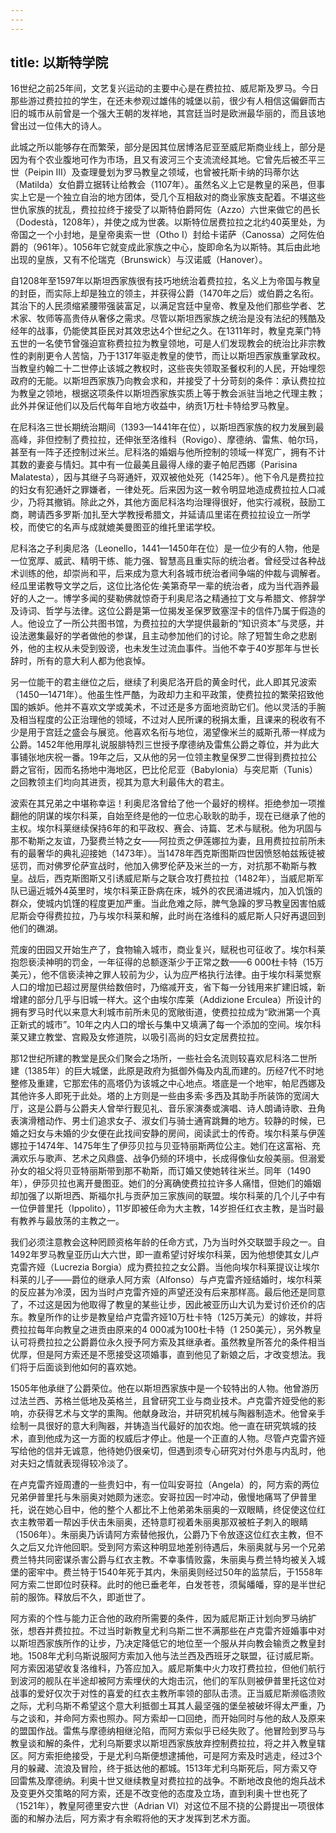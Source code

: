 ```yaml
---
---
---
```

title: 以斯特学院
---




16世纪之前25年间，文艺复兴运动的主要中心是在费拉拉、威尼斯及罗马。今日那些游过费拉拉的学生，在还未参观过雄伟的城堡以前，很少有人相信这偏僻而古旧的城市从前曾是一个强大王朝的发祥地，其宫廷当时是欧洲最华丽的，而且该地曾出过一位伟大的诗人。

此城之所以能够存在而繁荣，部分是因其位居博洛尼亚至威尼斯商业线上，部分是因为有个农业腹地可作为市场，且又有波河三个支流流经其地。它曾先后被丕平三世（Peipin Ⅲ）及查理曼划为罗马教皇之领域，也曾被托斯卡纳的玛蒂尔达（Matilda）女伯爵立据转让给教会（1107年）。虽然名义上它是教皇的采邑，但事实上它是一个独立自治的地方团体，受几个互相敌对的商业家族支配着。不堪这些世仇家族的扰乱，费拉拉终于接受了以斯特伯爵阿佐（Azzo）六世来做它的邑长（Dodestà，1208年），并使之成为世袭。以斯特位居费拉拉之北约40英里处，为帝国之一个小封地，是皇帝奥索一世（Otho I）封给卡诺萨（Canossa）之阿佐伯爵的（961年）。1056年它就变成此家族之中心，旋即命名为以斯特。其后由此地出现的皇族，又有不伦瑞克（Brunswick）与汉诺威（Hanover）。

自1208年至1597年以斯坦西家族很有技巧地统治着费拉拉，名义上为帝国与教皇的封臣，而实际上却是独立的领主，并获得公爵（1470年之后）或伯爵之名衔。其治下的人民须缩紧腰带强装富足，以满足宫廷中皇帝、教皇及他们那些学者、艺术家、牧师等高贵侍从奢侈之需求。尽管以斯坦西家族之统治是没有法纪的残酷及经年的战事，仍能使其臣民对其效忠达4个世纪之久。在1311年时，教皇克莱门特五世的一名使节曾强迫宣称费拉拉为教皇领地，可是人们发现教会的统治比非宗教性的剥削更令人苦恼，乃于1317年驱走教皇的使节，而让以斯坦西家族重掌政权。当教皇约翰二十二世停止该城之教权时，这些丧失领取圣餐权利的人民，开始埋怨政府的无能。以斯坦西家族乃向教会求和，并接受了十分苛刻的条件：承认费拉拉为教皇之领地，根据这项条件以斯坦西家族实质上等于教会派驻当地之代理主教；此外并保证他们以及后代每年自地方收益中，纳贡1万杜卡特给罗马教皇。

在尼科洛三世长期统治期间（1393—1441年在位），以斯坦西家族的权力发展到最高峰，非但控制了费拉拉，还伸张至洛维科（Rovigo）、摩德纳、雷焦、帕尔玛，甚至有一阵子还控制过米兰。尼科洛的婚姻与他所控制的领域一样宽广，拥有不计其数的妻妾与情妇。其中有一位最美且最得人缘的妻子帕尼西娜（Parisina Malatesta），因与其继子乌哥通奸，双双被他处死（1425年）。他下令凡是费拉拉的妇女有犯通奸之罪嫌者，一律处死。后来因为这一敕令明显地造成费拉拉人口减少，乃将其撤销。除此之外，其他方面尼科洛均治理得很好，他实行减税，鼓励工商，聘请西多罗斯·加扎至大学教授希腊文，并延请瓜里诺在费拉拉设立一所学校，而使它的名声与成就媲美曼图亚的维托里诺学校。

尼科洛之子利奥尼洛（Leonello，1441—1450年在位）是一位少有的人物，他是一位宽厚、威武、精明干练、能力强、智慧高且重实际的统治者。曾经受过各种战术训练的他，却崇尚和平，后来成为意大利各城市统治者间争端的仲裁与调解者。经瓜里诺教导文学之后，这位比洛伦佐·美第奇早一辈的统治者，成为当代涵养最好的人之一。博学多闻的斐勒佛就惊奇于利奥尼洛之精通拉丁文与希腊文、修辞学及诗词、哲学与法律。这位公爵是第一位揭发圣保罗致塞涅卡的信件乃属于假造的人。他设立了一所公共图书馆，为费拉拉的大学提供最新的“知识资本”与灵感，并设法邀集最好的学者做他的参谋，且主动参加他们的讨论。除了短暂生命之悲剧外，他的主权从未受到毁谤，也未发生过流血事件。当他不幸于40岁那年与世长辞时，所有的意大利人都为他哀悼。

另一位能干的君主继位之后，继续了利奥尼洛开启的黄金时代，此人即其兄波索（1450—1471年）。他虽生性严酷，为政却力主和平政策，使费拉拉的繁荣招致他国的嫉妒。他并不喜欢文学或美术，不过还是多方面地资助它们。他以灵活的手腕及相当程度的公正治理他的领域，不过对人民所课的税捐太重，且课来的税收有不少是用于宫廷之盛会与展览。他喜欢名衔与地位，渴望像米兰的威斯孔蒂一样成为公爵。1452年他用厚礼说服腓特烈三世授予摩德纳及雷焦公爵之尊位，并为此大事铺张地庆祝一番。19年之后，又从他的另一位领主教皇保罗二世得到费拉拉公爵之官衔，因而名扬地中海地区，巴比伦尼亚（Babylonia）与突尼斯（Tunis）之回教领主们均向其进贡，视其为意大利最伟大的君主。

波索在其兄弟之中堪称幸运！利奥尼洛曾给了他一个最好的榜样。拒绝参加一项推翻他的阴谋的埃尔科莱，自始至终是他的一位忠心耿耿的助手，现在已继承了他的主权。埃尔科莱继续保持6年的和平政权、赛会、诗篇、艺术与赋税。他为巩固与那不勒斯之友谊，乃娶费兰特之女——阿拉贡之伊莲娜拉为妻，且用费拉拉前所未有的最奢华的典礼迎接她（1473年）。当1478年西克斯图斯四世因愤怒帕兹叛徒被惩罚，而对佛罗伦萨宣战时，他加入佛罗伦萨及米兰的一方，对抗那不勒斯与教皇。战后，西克斯图斯又引诱威尼斯与之联合攻打费拉拉（1482年），当威尼斯军队已逼近城外4英里时，埃尔科莱正卧病在床，城外的农民涌进城内，加入饥饿的群众，使城内饥馑的程度更加严重。当此危难之际，脾气急躁的罗马教皇因害怕威尼斯会夺得费拉拉，乃与埃尔科莱和解，此时尚在洛维科的威尼斯人只好再退回到他们的礁湖。

荒废的田园又开始生产了，食物输入城市，商业复兴，赋税也可征收了。埃尔科莱抱怨亵渎神明的罚金，一年征得的总额逐渐少于正常之数——6 000杜卡特（15万美元），他不信亵渎神之罪人较前为少，认为应严格执行法律。由于埃尔科莱觉察人口的增加已超过房屋供给数倍时，乃缩减开支，省下每一分钱用来扩建旧城，新增建的部分几乎与旧城一样大。这个由埃尔库莱（Addizione Erculea）所设计的拥有罗马时代以来意大利城市前所未见的宽敞街道，使费拉拉成为“欧洲第一个真正新式的城市”。10年之内人口的增长与集中又填满了每一个添加的空间。埃尔科莱又建立教堂、宫殿及女修道院，以吸引高尚的妇女定居费拉拉。

那12世纪所建的教堂是民众们聚会之场所，一些社会名流则较喜欢尼科洛二世所建（1385年）的巨大城堡，此原是政府为抵御外侮及内乱而建的。历经7代不时地整修及重建，它那宏伟的高塔仍为该城之中心地点。塔底是一个地牢，帕尼西娜及其他许多人即死于此处。塔的上方则是一些由多索·多西及其助手所装饰的宽阔大厅，这是公爵与公爵夫人曾举行觐见礼、音乐家演奏或演唱、诗人朗诵诗歌、丑角表演滑稽动作、男士们追求女子、淑女们与骑士通宵跳舞的地方。较静的时候，已婚之妇女与未婚的少女便在此找间安静的房间，阅读武士的传奇。埃尔科莱与伊莲娜拉于1474年、1475年生了伊莎贝拉与贝亚特丽斯两位公主。她们在这富裕、充满欢乐与歌声、艺术之风鼎盛、战争仍频的环境中，长成得像仙女般美丽。但溺爱孙女的祖父将贝亚特丽斯带到那不勒斯，而订婚又使她转往米兰。同年（1490年），伊莎贝拉也离开曼图亚。她们的分离确使费拉拉许多人痛惜，但她们的婚姻却加强了以斯坦西、斯福尔扎与贡萨加三家族间的联盟。埃尔科莱的几个儿子中有一位伊普里托（Ippolito），11岁即被任命为大主教，14岁担任红衣主教，是当时最有教养与最放荡的主教之一。

我们必须注意教会这种罔顾资格年龄的任命方式，乃为当时外交联盟手段之一。自1492年罗马教皇亚历山大六世，即一直希望讨好埃尔科莱，因为他想使其女儿卢克雷齐娅（Lucrezia Borgia）成为费拉拉之女公爵。当他向埃尔科莱提议让埃尔科莱的儿子——爵位的继承人阿方索（Alfonso）与卢克雷齐娅结婚时，埃尔科莱的反应甚为冷漠，因为当时卢克雷齐娅的声望还没有后来那样高。最后他还是同意了，不过这是因为他取得了教皇的某些让步，因此被亚历山大讥为爱讨价还价的店东。教皇所作的让步是教皇给卢克雷齐娅10万杜卡特（125万美元）的嫁妆，并将费拉拉每年向教皇之进贡由原来的4 000减为100杜卡特（1 250美元），另外教皇认可将费拉拉之公爵爵位永久授予阿方索及其继承者。虽然教皇所答允的条件相当优厚，但是阿方索还是不愿接受这项婚事，直到他见了新娘之后，才改变想法。我们将于后面谈到他如何的喜欢她。

1505年他承继了公爵荣位。他在以斯坦西家族中是一个较特出的人物。他曾游历过法兰西、苏格兰低地及英格兰，且曾研究工业与商业技术。卢克雷齐娅受他的影响，亦获得艺术与文学的熏陶。他献身政治，并研究机械与陶器制造术。他曾亲手绘制一具很好的意大利陶器，并铸造当代最好的加农炮。他一直在研究筑城的技术，直到他成为这一方面的权威后才停止。他是一个正直的人物。尽管卢克雷齐娅写给他的信并无诚意，他待她仍很亲切，但遇到须专心研究对付外患与内乱时，他对夫妇之情就表现得较冷淡了。

在卢克雷齐娅周遭的一些贵妇中，有一位叫安哥拉（Angela）的，阿方索的两位兄弟伊普里托与朱丽奥对她颇为迷恋。安哥拉因一时冲动，傲慢地痛骂了伊普里托，说在她心目中，他的整个人都比不上他弟弟朱丽奥的一双眼睛，终促使这位红衣主教带着一帮凶手伏击朱丽奥，还特意盯视着朱丽奥那双被桩子刺入的眼睛（1506年）。朱丽奥乃诉请阿方索替他报仇，公爵乃下令放逐这位红衣主教，但不久之后又允许他回职。受到阿方索这种明显地差别待遇后，朱丽奥就与另一个兄弟费兰特共同密谋杀害公爵与红衣主教。不幸事情败露，朱丽奥与费兰特均被关入城堡的密牢中。费兰特于1540年死于其内，朱丽奥则经过50年的监禁后，于1558年阿方索二世即位时获释。此时的他已垂老年，白发苍苍，须髯皤皤，穿的是半世纪前的服饰。释放后不久，即逝世了。

阿方索的个性与能力正合他的政府所需要的条件，因为威尼斯正计划向罗马纳扩张，想吞并费拉拉。不过当时新教皇尤利乌斯二世不满那些在卢克雷齐娅婚事中对以斯坦西家族所作的让步，乃决定降低它的地位至一个服从并向教会输贡之教皇封地。1508年尤利乌斯说服阿方索加入他与法兰西及西班牙之联盟，征讨威尼斯。阿方索因渴望收复洛维科，乃答应加入。威尼斯集中火力攻打费拉拉，但他们航行到波河的舰队在半途却被阿方索埋伏的大炮击沉，他们的军队则被伊普里托这位对战事的爱好仅次于对性的喜爱的红衣主教所率领的部队击溃。正当威尼斯濒临溃败之际，尤利乌斯不希望这个意大利抵御土耳其人最坚强的堡垒被破坏得太严重，乃与之谈和，并命阿方索也照办。阿方索却一口回绝，而开始同时与他的敌人及原来的盟国作战。雷焦与摩德纳相继沦陷，而阿方索似乎已经失败了。他冒险到罗马与教皇谈和解的条件，尤利乌斯要求以斯坦西家族放弃控制费拉拉，将之并入教皇辖区。阿方索拒绝接受，于是尤利乌斯便想逮捕他，可是阿方索及时逃走，经过3个月的躲藏、流浪及冒险，终于抵达他的都城。1513年尤利乌斯死后，阿方索又夺回雷焦及摩德纳。利奥十世又继续教皇对费拉拉的战争。不断地改良他的炮兵战术及变更外交策略的阿方索，还是不改变他的态度及立场，直到利奥十世也死了（1521年），教皇阿德里安六世（Adrian VI）对这位不屈不挠的公爵提出一项很体面的和解办法后，阿方索才有余暇将他的天才发挥到艺术方面。